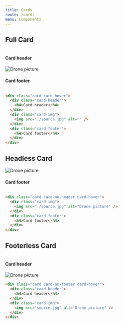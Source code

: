 ```yaml
---
title: Cards
route: /cards
menu: Components
---
```


## Full Card

<div class="row mb2">
  <div class="column xlarge-6 medium-12 small-12">
    <div class="card card-hover">
      <div class="card-header">
        <h4>Card header</h4>
      </div>
      <div class="card-img">
        <img src="/assets/drone.JPG" alt="Drone picture" />
      </div>
      <div class="card-footer">
        <h4>Card footer</h4>
      </div>
    </div>
  </div>
  <div class="column xlarge-6 medium-12 small-12"></div>
</div>

```html
<div class="card card-hover">
  <div class="card-header">
    <h4>Card header</h4>
  </div>
  <div class="card-img">
    <img src="./source.jpg" alt="" />
  </div>
  <div class="card-footer">
    <h4>Card footer</h4>
  </div>
</div>
```

## Headless Card

<div class="row mb2">
  <div class="column xlarge-6 medium-12 small-12">
    <div class="card card-no-header card-hover">
      <div class="card-img">
        <img src="/assets/drone1.JPG" alt="Drone picture" />
      </div>
      <div class="card-footer">
        <h4>Card footer</h4>
      </div>
    </div>
  </div>
  <div class="column xlarge-6 medium-12 small-12"></div>
</div>

```html
<div class="card card-no-header card-hover">
  <div class="card-img">
    <img src="./source.jpg" alt="Drone picture" />
  </div>
  <div class="card-footer">
    <h4>Card footer</h4>
  </div>
</div>
```

## Footerless Card

<div class="row mb2">
  <div class="column xlarge-6 medium-12 small-12">
    <div class="card card-no-footer card-hover">
      <div class="card-header">
        <h4>Card header</h4>
      </div>
      <div class="card-img">
        <img src="/assets/drone2.JPG" alt="Drone picture" />
      </div>
    </div>
  </div>
  <div class="column xlarge-6 medium-12 small-12"></div>
</div>

```html
<div class="card card-no-footer card-hover">
  <div class="card-header">
    <h4>Card header</h4>
  </div>
  <div class="card-img">
    <img src="source.jpg" alt="Drone picture" />
  </div>
</div>
```
